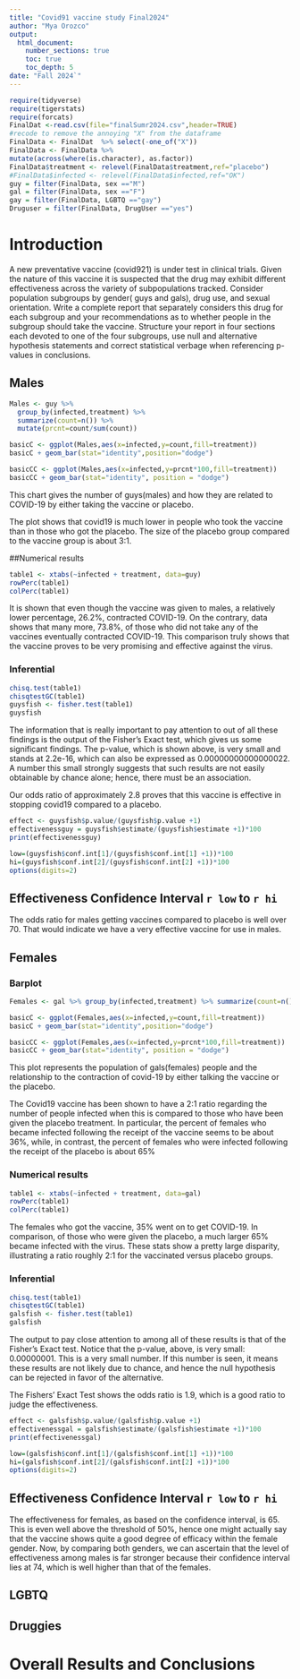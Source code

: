 ```yaml
---
title: "Covid91 vaccine study Final2024"
author: "Mya Orozco"
output: 
  html_document:
    number_sections: true
    toc: true
    toc_depth: 5
date: "Fall 2024`" 
---
```


```r
require(tidyverse)
require(tigerstats)
require(forcats)
FinalDat <-read.csv(file="finalSumr2024.csv",header=TRUE)
#recode to remove the annoying "X" from the dataframe
FinalData <- FinalDat  %>% select(-one_of("X"))
FinalData <- FinalData %>%
mutate(across(where(is.character), as.factor))
FinalData$treatment <- relevel(FinalData$treatment,ref="placebo")
#FinalData$infected <- relevel(FinalData$infected,ref="OK")
guy = filter(FinalData, sex =="M")
gal = filter(FinalData, sex =="F")
gay = filter(FinalData, LGBTQ =="gay")
Druguser = filter(FinalData, DrugUser =="yes")
```

# Introduction

A new  preventative vaccine (covid921) is under test in clinical trials. Given the nature of this vaccine it is suspected that the drug may exhibit different effectiveness across the variety of subpopulations tracked. Consider population subgroups by gender( guys and gals), drug use, and sexual orientation. Write a complete report that separately considers this drug for each subgroup and your recommendations as to whether people in the subgroup should take the vaccine. Structure your report in four sections each devoted to one of the four subgroups, use null and alternative hypothesis statements and correct statistical verbage when referencing p-values in conclusions.

## Males
```r
Males <- guy %>%
  group_by(infected,treatment) %>%
  summarize(count=n()) %>% 
  mutate(prcnt=count/sum(count))

basicC <- ggplot(Males,aes(x=infected,y=count,fill=treatment))
basicC + geom_bar(stat="identity",position="dodge")

basicCC <- ggplot(Males,aes(x=infected,y=prcnt*100,fill=treatment)) 
basicCC + geom_bar(stat="identity", position = "dodge")
```


This chart gives the number of guys(males) and how they are related to COVID-19 by either taking the vaccine or placebo.


The plot shows that covid19 is much lower in people who took the vaccine than in those who got the placebo. The size of the placebo group compared to the vaccine group is about 3:1.


##Numerical results


```r
table1 <- xtabs(~infected + treatment, data=guy)
rowPerc(table1)
colPerc(table1)
```

It is shown that even though the vaccine was given to males, a relatively lower percentage, 26.2%, contracted COVID-19. On the contrary, data shows that many more, 73.8%, of those who did not take any of the vaccines eventually contracted COVID-19. This comparison truly shows that the vaccine proves to be very promising and effective against the virus.



### Inferential 

```r
chisq.test(table1)
chisqtestGC(table1)
guysfish <- fisher.test(table1)
guysfish
```


The information that is really important to pay attention to out of all these findings is the output of the Fisher's Exact test, which gives us some significant findings. The p-value, which is shown above, is very small and stands at 2.2e-16, which can also be expressed as 0.00000000000000022. A number this small strongly suggests that such results are not easily obtainable by chance alone; hence, there must be an association.

Our odds ratio of approximately 2.8 proves that this vaccine is effective in stopping covid19 compared to a placebo.



```r
effect <- guysfish$p.value/(guysfish$p.value +1)
effectivenessguy = guysfish$estimate/(guysfish$estimate +1)*100
print(effectivenessguy)
```

```r
low=(guysfish$conf.int[1]/(guysfish$conf.int[1] +1))*100
hi=(guysfish$conf.int[2]/(guysfish$conf.int[2] +1))*100
options(digits=2)
```


## Effectiveness Confidence Interval `r low`  to `r hi`

The odds ratio for males getting vaccines compared to placebo is well over 70. That would indicate we have a very effective vaccine for use in males.



## Females

### Barplot

```r
Females <- gal %>% group_by(infected,treatment) %>% summarize(count=n()) %>% mutate(prcnt=count/sum(count))

basicC <- ggplot(Females,aes(x=infected,y=count,fill=treatment))
basicC + geom_bar(stat="identity",position="dodge")

basicCC <- ggplot(Females,aes(x=infected,y=prcnt*100,fill=treatment)) 
basicCC + geom_bar(stat="identity", position = "dodge")
```


This plot represents the population of gals(females) people and the relationship to the contraction of covid-19 by either talking the vaccine or the placebo.

The Covid19 vaccine has been shown to have a 2:1 ratio regarding the number of people infected when this is compared to those who have been given the placebo treatment. In particular, the percent of females who became infected following the receipt of the vaccine seems to be about 36%, while, in contrast, the percent of females who were infected following the receipt of the placebo is about 65%


### Numerical results

```r
table1 <- xtabs(~infected + treatment, data=gal)
rowPerc(table1)
colPerc(table1)
```

The females who got the vaccine, 35% went on to get COVID-19. In comparison, of those who were given the placebo, a much larger 65% became infected with the virus. These stats show a pretty large disparity, illustrating a ratio roughly 2:1 for the vaccinated versus placebo groups.


### Inferential 

```r
chisq.test(table1)
chisqtestGC(table1)
galsfish <- fisher.test(table1)
galsfish
```


The output to pay close attention to among all of these results is that of the Fisher's Exact test. Notice that the p-value, above, is very small: 0.00000001. This is a very small number. If this number is seen, it means these results are not likely due to chance, and hence the null hypothesis can be rejected in favor of the alternative.


The Fishers' Exact Test shows the odds ratio is 1.9, which is a good ratio to judge the effectiveness.



```r
effect <- galsfish$p.value/(galsfish$p.value +1)
effectivenessgal = galsfish$estimate/(galsfish$estimate +1)*100
print(effectivenessgal)
```

```r
low=(galsfish$conf.int[1]/(galsfish$conf.int[1] +1))*100
hi=(galsfish$conf.int[2]/(galsfish$conf.int[2] +1))*100
options(digits=2)
```

## Effectiveness Confidence Interval `r low`  to `r hi`

The effectiveness for females, as based on the confidence interval, is 65. This is even well above the threshold of 50%, hence one might actually say that the vaccine shows quite a good degree of efficacy within the female gender. Now, by comparing both genders, we can ascertain that the level of effectiveness among males is far stronger because their confidence interval lies at 74, which is well higher than that of the females.




## LGBTQ



## Druggies


# Overall Results and Conclusions